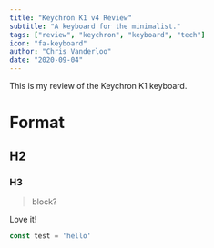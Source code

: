 ```yaml
---
title: "Keychron K1 v4 Review"
subtitle: "A keyboard for the minimalist."
tags: ["review", "keychron", "keyboard", "tech"]
icon: "fa-keyboard"
author: "Chris Vanderloo"
date: "2020-09-04"
---
```


This is my review of the Keychron K1 keyboard.

# Format
## H2
### H3
> block?

Love it!

```javascript
const test = 'hello'
```